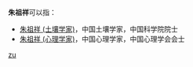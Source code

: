 '''朱祖祥'''可以指：
* [[朱祖祥_(土壤学家)|朱祖祥 (土壤学家)]]，中国土壤学家，中国科学院院士
* [[朱祖祥_(心理学家)|朱祖祥 (心理学家)]]，中国心理学家，中国心理学会会士

{{disambig}}

[[Category:三字朱姓人名消歧义|zu]]